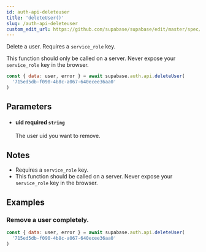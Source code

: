 ```yaml
---
id: auth-api-deleteuser
title: 'deleteUser()'
slug: /auth-api-deleteuser
custom_edit_url: https://github.com/supabase/supabase/edit/master/spec/supabase_js_v2_legacy.yml
---
```



Delete a user. Requires a `service_role` key.

This function should only be called on a server. Never expose your `service_role` key in the browser.

```js
const { data: user, error } = await supabase.auth.api.deleteUser(
  '715ed5db-f090-4b8c-a067-640ecee36aa0'
)
```

## Parameters

<ul className="method-list-group">
  
<li className="method-list-item">
  <h4 className="method-list-item-label">
    <span className="method-list-item-label-name">
      uid
    </span>
    <span className="method-list-item-label-badge required">
      required
    </span>
    <span className="method-list-item-validation">
      <code>string</code>
    </span>
  </h4>
  <div class="method-list-item-description">

The user uid you want to remove.

  </div>
  
</li>

</ul>

## Notes

- Requires a `service_role` key.
- This function should be called on a server. Never expose your `service_role` key in the browser.

## Examples

### Remove a user completely.

```js
const { data: user, error } = await supabase.auth.api.deleteUser(
  '715ed5db-f090-4b8c-a067-640ecee36aa0'
)
```
